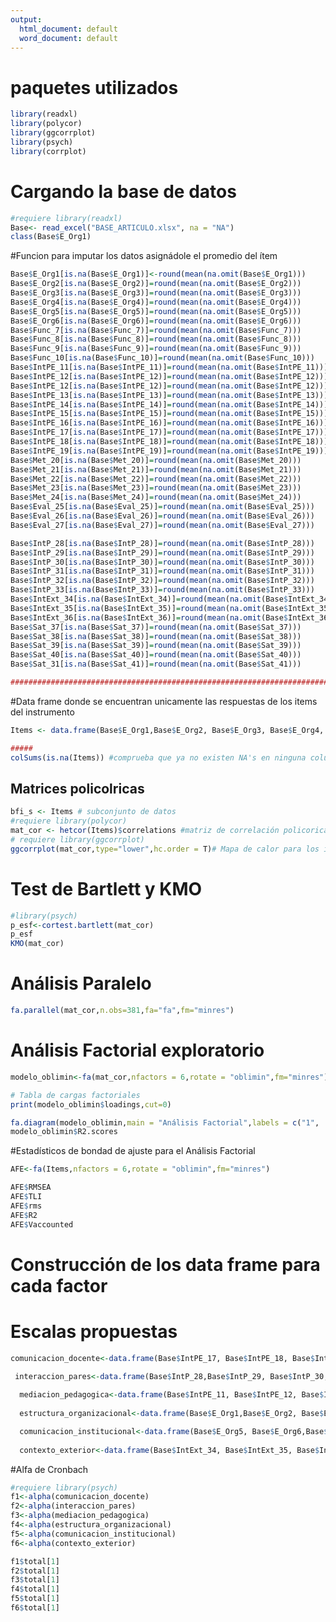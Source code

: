 ```yaml
---
output:
  html_document: default
  word_document: default
---
```

#  paquetes utilizados
```r
library(readxl)
library(polycor)
library(ggcorrplot)
library(psych)
library(corrplot)
```



# Cargando la base de datos
```r
#requiere library(readxl)
Base<- read_excel("BASE_ARTICULO.xlsx", na = "NA")
class(Base$E_Org1)
```

#Funcion para imputar los datos asignádole el promedio del ítem
```r
Base$E_Org1[is.na(Base$E_Org1)]<-round(mean(na.omit(Base$E_Org1)))
Base$E_Org2[is.na(Base$E_Org2)]=round(mean(na.omit(Base$E_Org2)))
Base$E_Org3[is.na(Base$E_Org3)]=round(mean(na.omit(Base$E_Org3)))
Base$E_Org4[is.na(Base$E_Org4)]=round(mean(na.omit(Base$E_Org4)))
Base$E_Org5[is.na(Base$E_Org5)]=round(mean(na.omit(Base$E_Org5)))
Base$E_Org6[is.na(Base$E_Org6)]=round(mean(na.omit(Base$E_Org6)))
Base$Func_7[is.na(Base$Func_7)]=round(mean(na.omit(Base$Func_7)))
Base$Func_8[is.na(Base$Func_8)]=round(mean(na.omit(Base$Func_8)))
Base$Func_9[is.na(Base$Func_9)]=round(mean(na.omit(Base$Func_9)))
Base$Func_10[is.na(Base$Func_10)]=round(mean(na.omit(Base$Func_10)))
Base$IntPE_11[is.na(Base$IntPE_11)]=round(mean(na.omit(Base$IntPE_11)))
Base$IntPE_12[is.na(Base$IntPE_12)]=round(mean(na.omit(Base$IntPE_12)))
Base$IntPE_12[is.na(Base$IntPE_12)]=round(mean(na.omit(Base$IntPE_12)))
Base$IntPE_13[is.na(Base$IntPE_13)]=round(mean(na.omit(Base$IntPE_13)))
Base$IntPE_14[is.na(Base$IntPE_14)]=round(mean(na.omit(Base$IntPE_14)))
Base$IntPE_15[is.na(Base$IntPE_15)]=round(mean(na.omit(Base$IntPE_15)))
Base$IntPE_16[is.na(Base$IntPE_16)]=round(mean(na.omit(Base$IntPE_16)))
Base$IntPE_17[is.na(Base$IntPE_17)]=round(mean(na.omit(Base$IntPE_17)))
Base$IntPE_18[is.na(Base$IntPE_18)]=round(mean(na.omit(Base$IntPE_18)))
Base$IntPE_19[is.na(Base$IntPE_19)]=round(mean(na.omit(Base$IntPE_19)))
Base$Met_20[is.na(Base$Met_20)]=round(mean(na.omit(Base$Met_20)))
Base$Met_21[is.na(Base$Met_21)]=round(mean(na.omit(Base$Met_21)))
Base$Met_22[is.na(Base$Met_22)]=round(mean(na.omit(Base$Met_22)))
Base$Met_23[is.na(Base$Met_23)]=round(mean(na.omit(Base$Met_23)))
Base$Met_24[is.na(Base$Met_24)]=round(mean(na.omit(Base$Met_24)))
Base$Eval_25[is.na(Base$Eval_25)]=round(mean(na.omit(Base$Eval_25)))
Base$Eval_26[is.na(Base$Eval_26)]=round(mean(na.omit(Base$Eval_26)))
Base$Eval_27[is.na(Base$Eval_27)]=round(mean(na.omit(Base$Eval_27)))

Base$IntP_28[is.na(Base$IntP_28)]=round(mean(na.omit(Base$IntP_28)))
Base$IntP_29[is.na(Base$IntP_29)]=round(mean(na.omit(Base$IntP_29)))
Base$IntP_30[is.na(Base$IntP_30)]=round(mean(na.omit(Base$IntP_30)))
Base$IntP_31[is.na(Base$IntP_31)]=round(mean(na.omit(Base$IntP_31)))
Base$IntP_32[is.na(Base$IntP_32)]=round(mean(na.omit(Base$IntP_32)))
Base$IntP_33[is.na(Base$IntP_33)]=round(mean(na.omit(Base$IntP_33)))
Base$IntExt_34[is.na(Base$IntExt_34)]=round(mean(na.omit(Base$IntExt_34)))
Base$IntExt_35[is.na(Base$IntExt_35)]=round(mean(na.omit(Base$IntExt_35)))
Base$IntExt_36[is.na(Base$IntExt_36)]=round(mean(na.omit(Base$IntExt_36)))
Base$Sat_37[is.na(Base$Sat_37)]=round(mean(na.omit(Base$Sat_37)))
Base$Sat_38[is.na(Base$Sat_38)]=round(mean(na.omit(Base$Sat_38)))
Base$Sat_39[is.na(Base$Sat_39)]=round(mean(na.omit(Base$Sat_39)))
Base$Sat_40[is.na(Base$Sat_40)]=round(mean(na.omit(Base$Sat_40)))
Base$Sat_31[is.na(Base$Sat_41)]=round(mean(na.omit(Base$Sat_41)))

##############################################################################################
```

#Data frame donde se encuentran unicamente las respuestas de los items del instrumento

```r
Items <- data.frame(Base$E_Org1,Base$E_Org2, Base$E_Org3, Base$E_Org4, Base$E_Org5, Base$E_Org6,Base$Func_7, Base$Func_8, Base$Func_9, Base$Func_10,Base$IntPE_11, Base$IntPE_12, Base$IntPE_13, Base$IntPE_14, Base$IntPE_15, Base$IntPE_16, Base$IntPE_17, Base$IntPE_18, Base$IntPE_19,Base$Met_20, Base$Met_21, Base$Met_22, Base$Met_23, Base$Met_24,Base$Eval_25, Base$Eval_26,Base$Eval_27,Base$IntP_28,Base$IntP_29, Base$IntP_30, Base$IntP_31, Base$IntP_32, Base$IntP_33,Base$IntExt_34, Base$IntExt_35, Base$IntExt_36,Base$Sat_37, Base$Sat_38, Base$Sat_39, Base$Sat_40, Base$Sat_41)

#####
colSums(is.na(Items)) #comprueba que ya no existen NA's en ninguna columna
```

## Matrices policolricas

```r
bfi_s <- Items # subconjunto de datos
#requiere library(polycor)
mat_cor <- hetcor(Items)$correlations #matriz de correlación policorica
# requiere library(ggcorrplot)
ggcorrplot(mat_cor,type="lower",hc.order = T)# Mapa de calor para los ítems
```

# Test de Bartlett y KMO
```r
#library(psych)
p_esf<-cortest.bartlett(mat_cor)
p_esf
KMO(mat_cor)
```

# Análisis Paralelo 
```r
fa.parallel(mat_cor,n.obs=381,fa="fa",fm="minres")
```

# Análisis Factorial exploratorio
```r
modelo_oblimin<-fa(mat_cor,nfactors = 6,rotate = "oblimin",fm="minres")

# Tabla de cargas factoriales
print(modelo_oblimin$loadings,cut=0) 

fa.diagram(modelo_oblimin,main = "Análisis Factorial",labels = c("1",  "2",  "3 ", "4",  "5" , "6" , "7" , "8", " 9", "10" ,"11"," 12", "13", "14", "15", "16", "17" ,"18", "19", "20", "21","22", "23" ,"24" ,"25" ,"26", "27", "28", "29", "30" ,"31", "32" ,"33" ,"34", "35", "36", "37", "38", "39" ,"40", "41"))
modelo_oblimin$R2.scores
```

#Estadísticos de bondad de ajuste para el Análisis Factorial
```r
AFE<-fa(Items,nfactors = 6,rotate = "oblimin",fm="minres")

AFE$RMSEA
AFE$TLI
AFE$rms
AFE$R2
AFE$Vaccounted
```

# Construcción de los data frame para cada factor

# Escalas propuestas

```r
comunicacion_docente<-data.frame(Base$IntPE_17, Base$IntPE_18, Base$IntPE_19,Base$Met_20, Base$Met_21, Base$Met_22, Base$Met_23, Base$Met_24,Base$Eval_25, Base$Eval_26,Base$Eval_27)

 interaccion_pares<-data.frame(Base$IntP_28,Base$IntP_29, Base$IntP_30, Base$IntP_31, Base$IntP_32, Base$IntP_33)
 
  mediacion_pedagogica<-data.frame(Base$IntPE_11, Base$IntPE_12, Base$IntPE_13, Base$IntPE_14, Base$IntPE_15, Base$IntPE_16)
  
  estructura_organizacional<-data.frame(Base$E_Org1,Base$E_Org2, Base$E_Org3, Base$E_Org4,Base$Sat_37, Base$Sat_38, Base$Sat_39, Base$Sat_40, Base$Sat_41)

  comunicacion_institucional<-data.frame(Base$E_Org5, Base$E_Org6,Base$Func_7, Base$Func_8, Base$Func_9, Base$Func_10)
    
  contexto_exterior<-data.frame(Base$IntExt_34, Base$IntExt_35, Base$IntExt_36)
```

#Alfa de Cronbach

```r
#requiere library(psych)
f1<-alpha(comunicacion_docente)
f2<-alpha(interaccion_pares)
f3<-alpha(mediacion_pedagogica)
f4<-alpha(estructura_organizacional)
f5<-alpha(comunicacion_institucional)
f6<-alpha(contexto_exterior)

f1$total[1]
f2$total[1]
f3$total[1]
f4$total[1]
f5$total[1]
f6$total[1]
```




